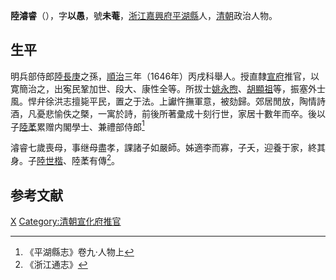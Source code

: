 '''陸濬睿'''（{{bd|？||？|catIdx=}}），字'''以愚'''，號'''未菴'''，[[浙江承宣布政使司|浙江]][[嘉興府|嘉興府]][[平湖縣|平湖縣]]人，[[清朝|清朝]]政治人物。

== 生平 ==
明兵部侍郎[[陸長庚|陸長庚]]之孫，[[順治|順治]]三年（1646年）丙戌科舉人。授直隸[[宣府|宣府]]推官，以寛簡治之，出寃民鞏加世、段大、康性全等。所拔士[[姚永煦|姚永煦]]、[[胡顯祖|胡顯祖]]等，振塞外士風。悍弁徐洪志擅毙平民，置之于法。上讞忤撫軍意，被劾歸。郊居閒放，陶情詩酒，凡憂悲愉佚之槩，一寓於詩，前後所著彚成十刻行世，家居十數年而卒。後以子[[陸葇|陸葇]]累赠内閣學士、兼禮部侍郎<ref>《平湖縣志》卷九·人物上</ref>

濬睿七歲喪母，事继母盡孝，課諸子如嚴師。姊適李而寡，子夭，迎養于家，終其身。子[[陸世楷|陸世楷]]、陸葇有傳<ref>《浙江通志》</ref>。

==参考文献==
{{reflist}}
{{清朝人物小作品}}
[[Category:陸姓|X]]
[[Category:清朝宣化府推官|Category:清朝宣化府推官]]